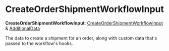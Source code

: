 
# CreateOrderShipmentWorkflowInput

 **CreateOrderShipmentWorkflowInput**: [CreateOrderShipmentWorkflowInput](../../../types/WorkflowTypes/OrderWorkflow/interfaces/types.WorkflowTypes.OrderWorkflow.CreateOrderShipmentWorkflowInput/page.mdx) & [AdditionalData](../../../types/HttpTypes/types/types.HttpTypes.AdditionalData/page.mdx)

The data to create a shipment for an order, along with custom data that's passed to the workflow's hooks.
